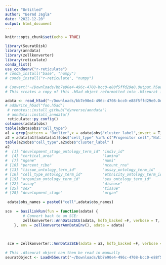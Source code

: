 ```yaml
---
title: "Untitled"
author: "Bernd Jagla"
date: "2022-12-20"
output: html_document
---
```


```r
knitr::opts_chunk$set(echo = TRUE)
```

```r
library(SeuratDisk)
library(anndata)
library(zellkonverter)
library(reticulate)
conda_list()
use_condaenv("r-reticulate")
# conda_install("base", "numpy")
# conda_install("r-reticulate", "numpy")

# Convert("~/Downloads/bb7e90e4-496c-4708-bcc0-e88f5ffd29e0.Output.h5ad", "h5seurat")
# This creates a copy of this .h5ad object reformatted into .h5seurat inside the example_dir directory

adata <- read_h5ad("~/Downloads/bb7e90e4-496c-4708-bcc0-e88f5ffd29e0.Output.h5ad")
# ad$write_h5ad("foo.h5ad") 
 # remotes::install_github("dynverse/anndata")
 # anndata::install_anndata()
 reticulate::py_config()
colnames(adata$obs)
table(adata$obs$"cell_type")
a1 = grep(pattern = "Outlier",x = adata$obs$"cluster_label",invert = T)
a2 = adata[a1][adata[a1]$obs$"cell_type" %in% c("Progenitor cell","Native cell", "Oligodendrocyte precursor cell")]
table(a2$obs$"cell_type",a2$obs$"cluster_label" )
a2
#  [1] "development_stage_ontology_term_id" "indiv_id"                           "brain_region"                      
#  [4] "cortical_area"                      "lamina"                             "cluster_label"                     
#  [7] "ngene"                              "numi"                               "percent_mito"                      
# [10] "percent_ribo"                       "ncount_rna"                         "nfeature_rna"                      
# [13] "tissue_ontology_term_id"            "assay_ontology_term_id"             "disease_ontology_term_id"          
# [16] "cell_type_ontology_term_id"         "ethnicity_ontology_term_id"         "is_primary_data"                   
# [19] "organism_ontology_term_id"          "sex_ontology_term_id"               "cell_type"                         
# [22] "assay"                              "disease"                            "organism"                          
# [25] "sex"                                "tissue"                             "ethnicity"                         
# [28] "development_stage"                  "organ"                              "organ_ontology_term_id"      
 
 adata$obs_names = paste0("cell",adata$obs_names)
 
sce  = basiliskRun(fun = function(adata) {
        # Convert back to an SCE:
        zellkonverter::AnnData2SCE(adata, hdf5_backed =F, verbose = T, uns=F)
    }, env = zellkonverterAnnDataEnv(), adata = adata)
 
 
 
 sce = zellkonverter::AnnData2SCE(adata = a2, hdf5_backed =F, verbose = T, uns=F,obs = F)
  
# This .d5seurat object can then be read in manually
seuratObject <- LoadH5Seurat("~/Downloads/bb7e90e4-496c-4708-bcc0-e88f5ffd29e0.Output.h5seurat")
```
